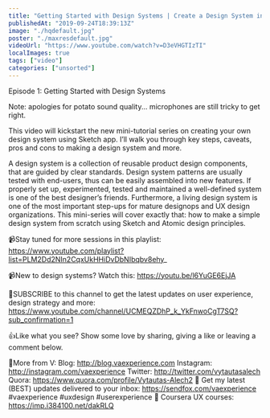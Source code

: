 ```yaml
---
title: "Getting Started with Design Systems | Create a Design System in Sketch, Ep1"
publishedAt: "2019-09-24T18:39:13Z"
image: "./hqdefault.jpg"
poster: "./maxresdefault.jpg"
videoUrl: "https://www.youtube.com/watch?v=D3eVHGTIzTI"
localImages: true
tags: ["video"]
categories: ["unsorted"]
---
```


Episode 1: Getting Started with Design Systems

Note: apologies for potato sound quality... microphones are still tricky to get right.

This video will kickstart the new mini-tutorial series on creating your own design system using Sketch app. I’ll walk you through key steps, caveats, pros and cons to making a design system and more.

A design system is a collection of reusable product design components, that are guided by clear standards. Design system patterns are usually tested with end-users, thus can be easily assembled into new features. If properly set up, experimented, tested and maintained a well-defined system is one of the best designer’s friends. Furthermore, a living design system is one of the most important step-ups for mature designops and UX design organizations. This mini-series will cover exactly that: how to make a simple design system from scratch using Sketch and Atomic design principles.

📹Stay tuned for more sessions in this playlist:
https://www.youtube.com/playlist?list=PLM2Dd2NIn2CqxUkHHiDvDbNIbqbv8ehy_

📹New to design systems? Watch this: https://youtu.be/l6YuGE6EjJA

🙌SUBSCRIBE to this channel to get the latest updates on user experience, design strategy and more: https://www.youtube.com/channel/UCMEQZDhP_k_YkFnwoCgT7SQ?sub_confirmation=1

👍Like what you see? Show some love by sharing, giving a like or leaving a comment below.

👨More from V:
Blog: http://blog.vaexperience.com
Instagram: http://instagram.com/vaexperience
Twitter: http://twitter.com/vytautasalech
Quora: https://www.quora.com/profile/Vytautas-Alech2 📩 Get my latest (BEST) updates delivered to your inbox: https://sendfox.com/vaexperience
#vaexperience #uxdesign #userexperience 🎒 Coursera UX courses: https://imp.i384100.net/dakRLQ

